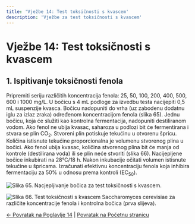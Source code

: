 ```yaml
---
title: 'Vježbe 14: Test toksičnosti s kvascem'
description: 'Vježbe za test toksičnosti s kvascem'
---
```


# Vježbe 14: Test toksičnosti s kvascem

## 1. Ispitivanje toksičnosti fenola

Pripremiti seriju različitih koncentracija fenola: 25, 50, 100, 200, 400, 500, 600 i 1000 mg/L. U bočicu s 4 mL podloge za izvedbu testa nacijepiti 0,5 mL suspenzije kvasca. Bočicu nadopuniti do vrha (uz zabodenu dodatnu iglu za izlaz zraka) određenom koncentracijom fenola (slika 65). Jednu bočicu, koja će služiti kao kontrolna fermentacija, nadopuniti destiliranom vodom. Ako fenol ne ubija kvasac, saharoza u podlozi bit će fermentirana i stvara se plin CO<sub>2</sub>. Stvoreni plin potiskuje tekućinu u otvorenu špricu. Količina istisnute tekućine proporcionalna je volumenu stvorenog plina u bočici. Ako fenol ubija kvasac, količina stvorenog plina bit će manja od kontrole (destilirana voda) ili se plin neće stvoriti (slika 66). Nacijepljene bočice inkubirati na 28°C/18 h. Nakon inkubacije očitati volumen istisnute tekućine u špricama. Izračunati efektivnu koncentraciju fenola koja inhibira fermentaciju za 50% u odnosu prema kontroli (EC<sub>50</sub>).

![Slika 65. Nacjepljivanje bočica za test toksičnosti s kvascem.](/Images/slika65.jpg)

![Slika 66. Test toksičnosti s kvascem Saccharomyces cerevisiae za različite koncentracije fenola i kontrolna bočica (prva slijeva).](/Images/slika66.jpg)

[← Povratak na Poglavlje 14](../) | [Povratak na Početnu stranicu](/)
